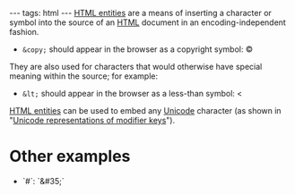 ---
tags: html
---
[[HTML entities]] are a means of inserting a character or symbol into the source of an [[HTML]] document in an encoding-independent fashion.

* <tt>&amp;copy;</tt> should appear in the browser as a copyright symbol: &copy;

They are also used for characters that would otherwise have special meaning within the source; for example:

* <tt>&amp;lt;</tt> should appear in the browser as a less-than symbol: &lt;

[[HTML entities]] can be used to embed any [[Unicode]] character (as shown in "[[Unicode representations of modifier keys]]").

= Other examples =

* `#`: `&amp;#35;`

